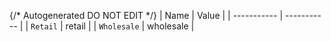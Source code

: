 {/* Autogenerated DO NOT EDIT  */}
| Name        | Value       |
| ----------- | ----------- |
| `Retail`    | retail      |
| `Wholesale` | wholesale   |